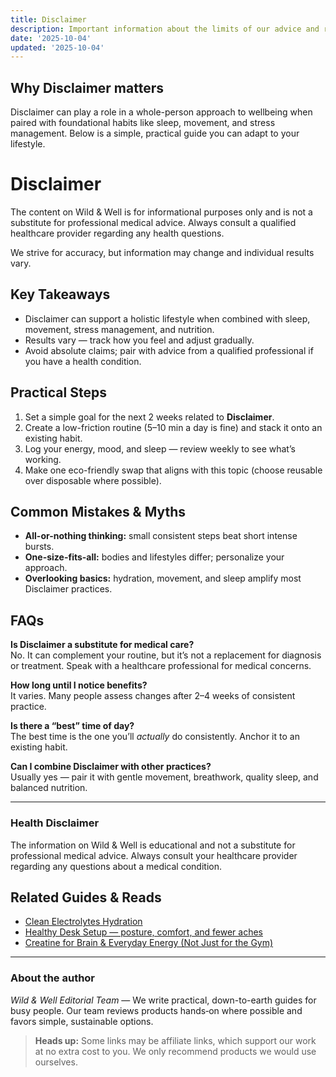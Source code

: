 ```yaml
---
title: Disclaimer
description: Important information about the limits of our advice and reviews.
date: '2025-10-04'
updated: '2025-10-04'
---
```


## Why Disclaimer matters
Disclaimer can play a role in a whole-person approach to wellbeing when paired with foundational habits like sleep, movement, and stress management. Below is a simple, practical guide you can adapt to your lifestyle.

# Disclaimer

The content on Wild & Well is for informational purposes only and is not a substitute for professional medical advice. Always consult a qualified healthcare provider regarding any health questions.

We strive for accuracy, but information may change and individual results vary.

## Key Takeaways
- Disclaimer can support a holistic lifestyle when combined with sleep, movement, stress management, and nutrition.
- Results vary — track how you feel and adjust gradually.
- Avoid absolute claims; pair with advice from a qualified professional if you have a health condition.


## Practical Steps
1. Set a simple goal for the next 2 weeks related to **Disclaimer**.
2. Create a low-friction routine (5–10 min a day is fine) and stack it onto an existing habit.
3. Log your energy, mood, and sleep — review weekly to see what’s working.
4. Make one eco-friendly swap that aligns with this topic (choose reusable over disposable where possible).


## Common Mistakes & Myths
- **All-or-nothing thinking:** small consistent steps beat short intense bursts.
- **One-size-fits-all:** bodies and lifestyles differ; personalize your approach.
- **Overlooking basics:** hydration, movement, and sleep amplify most Disclaimer practices.


## FAQs
**Is Disclaimer a substitute for medical care?**  
No. It can complement your routine, but it’s not a replacement for diagnosis or treatment. Speak with a healthcare professional for medical concerns.

**How long until I notice benefits?**  
It varies. Many people assess changes after 2–4 weeks of consistent practice.

**Is there a “best” time of day?**  
The best time is the one you’ll *actually* do consistently. Anchor it to an existing habit.

**Can I combine Disclaimer with other practices?**  
Usually yes — pair it with gentle movement, breathwork, quality sleep, and balanced nutrition.


---

### Health Disclaimer
The information on Wild & Well is educational and not a substitute for professional medical advice. Always consult your healthcare provider regarding any questions about a medical condition.


## Related Guides & Reads
- [Clean Electrolytes Hydration](../guides/clean-electrolytes-hydration.md)
- [Healthy Desk Setup — posture, comfort, and fewer aches](../guides/posture-setup-healthy-desk.md)
- [Creatine for Brain & Everyday Energy (Not Just for the Gym)](../posts/creatine-for-brain-energy.md)

---

### About the author
*Wild & Well Editorial Team* — We write practical, down-to-earth guides for busy people. Our team reviews products hands‑on where possible and favors simple, sustainable options.

> **Heads up:** Some links may be affiliate links, which support our work at no extra cost to you. We only recommend products we would use ourselves.
